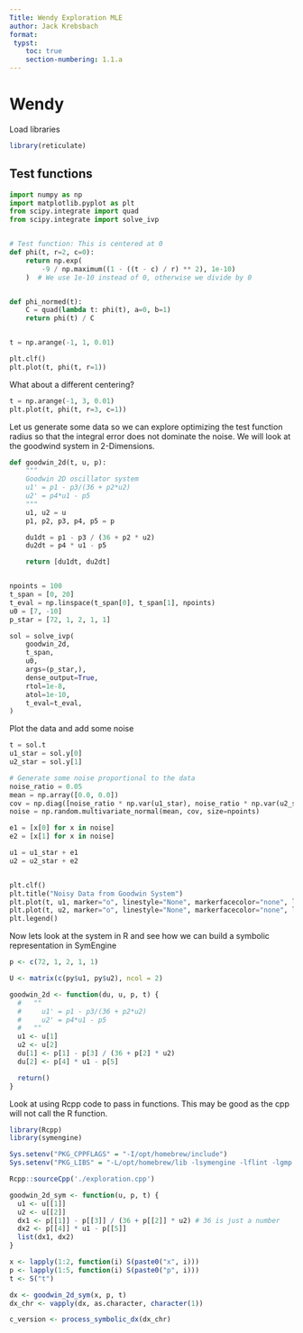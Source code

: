 ```yaml
---
Title: Wendy Exploration MLE
author: Jack Krebsbach
format:
 typst:
    toc: true
    section-numbering: 1.1.a
---
```


# Wendy

Load libraries

```r
library(reticulate)
```


## Test functions

```python
import numpy as np
import matplotlib.pyplot as plt
from scipy.integrate import quad
from scipy.integrate import solve_ivp


# Test function: This is centered at 0
def phi(t, r=2, c=0):
    return np.exp(
        -9 / np.maximum((1 - ((t - c) / r) ** 2), 1e-10)
    )  # We use 1e-10 instead of 0, otherwise we divide by 0


def phi_normed(t):
    C = quad(lambda t: phi(t), a=0, b=1)
    return phi(t) / C


t = np.arange(-1, 1, 0.01)

plt.clf()
plt.plot(t, phi(t, r=1))
```

What about a different centering?
```python
t = np.arange(-1, 3, 0.01)
plt.plot(t, phi(t, r=3, c=1))
```

Let us generate some data so we can explore optimizing the test function radius so that the integral error does not dominate the noise. We will look at the goodwind system in 2-Dimensions.
```python
def goodwin_2d(t, u, p):
    """
    Goodwin 2D oscillator system
    u1' = p1 - p3/(36 + p2*u2)
    u2' = p4*u1 - p5
    """
    u1, u2 = u
    p1, p2, p3, p4, p5 = p

    du1dt = p1 - p3 / (36 + p2 * u2)
    du2dt = p4 * u1 - p5

    return [du1dt, du2dt]


npoints = 100
t_span = [0, 20]
t_eval = np.linspace(t_span[0], t_span[1], npoints)
u0 = [7, -10]
p_star = [72, 1, 2, 1, 1]

sol = solve_ivp(
    goodwin_2d,
    t_span,
    u0,
    args=(p_star,),
    dense_output=True,
    rtol=1e-8,
    atol=1e-10,
    t_eval=t_eval,
)
```

Plot the data and add some noise
```python
t = sol.t
u1_star = sol.y[0]
u2_star = sol.y[1]

# Generate some noise proportional to the data
noise_ratio = 0.05
mean = np.array([0.0, 0.0])
cov = np.diag([noise_ratio * np.var(u1_star), noise_ratio * np.var(u2_star)])
noise = np.random.multivariate_normal(mean, cov, size=npoints)

e1 = [x[0] for x in noise]
e2 = [x[1] for x in noise]

u1 = u1_star + e1
u2 = u2_star + e2


plt.clf()
plt.title("Noisy Data from Goodwin System")
plt.plot(t, u1, marker="o", linestyle="None", markerfacecolor="none", label="u1")
plt.plot(t, u2, marker="o", linestyle="None", markerfacecolor="none", label="u2")
plt.legend()
```


Now lets look at the system in R and see how we can build a symbolic representation in SymEngine


```r
p <- c(72, 1, 2, 1, 1)

U <- matrix(c(py$u1, py$u2), ncol = 2)

goodwin_2d <- function(du, u, p, t) {
  #   ""
  #     u1' = p1 - p3/(36 + p2*u2)
  #     u2' = p4*u1 - p5
  #   ""
  u1 <- u[1]
  u2 <- u[2]
  du[1] <- p[1] - p[3] / (36 + p[2] * u2)
  du[2] <- p[4] * u1 - p[5]

  return()
}
```

Look at using Rcpp code to pass in functions. This may be good as the cpp will not call the R function. 

```r
library(Rcpp)
library(symengine)

Sys.setenv("PKG_CPPFLAGS" = "-I/opt/homebrew/include")
Sys.setenv("PKG_LIBS" = "-L/opt/homebrew/lib -lsymengine -lflint -lgmp -lmpfr")

Rcpp::sourceCpp('./exploration.cpp')

goodwin_2d_sym <- function(u, p, t) {
  u1 <- u[[1]]
  u2 <- u[[2]]
  dx1 <- p[[1]] - p[[3]] / (36 + p[[2]] * u2) # 36 is just a number
  dx2 <- p[[4]] * u1 - p[[5]]
  list(dx1, dx2)
}

x <- lapply(1:2, function(i) S(paste0("x", i)))
p <- lapply(1:5, function(i) S(paste0("p", i)))
t <- S("t")

dx <- goodwin_2d_sym(x, p, t)
dx_chr <- vapply(dx, as.character, character(1))

c_version <- process_symbolic_dx(dx_chr)
```
